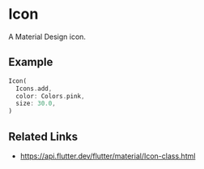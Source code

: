 

<Meta of={IconStories} />

# Icon

A Material Design icon.


## Example

```dart liveslice=Icon
Icon(
  Icons.add,
  color: Colors.pink,
  size: 30.0,
)
```

## Related Links

- https://api.flutter.dev/flutter/material/Icon-class.html
